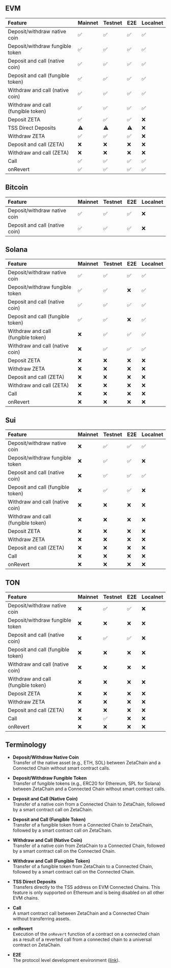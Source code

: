 ## EVM

| Feature                            | Mainnet | Testnet | E2E | Localnet |
| :--------------------------------- | :------ | :------ | :-- | :------- |
| Deposit/withdraw native coin       | ✅      | ✅      | ✅  | ✅       |
| Deposit/withdraw fungible token    | ✅      | ✅      | ✅  | ✅       |
| Deposit and call (native coin)     | ✅      | ✅      | ✅  | ✅       |
| Deposit and call (fungible token)  | ✅      | ✅      | ✅  | ✅       |
| Withdraw and call (native coin)    | ✅      | ✅      | ✅  | ✅       |
| Withdraw and call (fungible token) | ✅      | ✅      | ✅  | ✅       |
| Deposit ZETA                       | ✅      | ✅      | ✅  | ❌       |
| TSS Direct Deposits                | ⚠️      | ⚠️      | ⚠️  | ❌       |
| Withdraw ZETA                      | ✅      | ✅      | ✅  | ❌       |
| Deposit and call (ZETA)            | ❌      | ❌      | ❌  | ❌       |
| Withdraw and call (ZETA)           | ❌      | ❌      | ❌  | ❌       |
| Call                               | ✅      | ✅      | ✅  | ✅       |
| onRevert                           | ✅      | ✅      | ✅  | ✅       |

## Bitcoin

| Feature                        | Mainnet | Testnet | E2E | Localnet |
| :----------------------------- | :------ | :------ | :-- | :------- |
| Deposit/withdraw native coin   | ✅      | ✅      | ✅  | ❌       |
| Deposit and call (native coin) | ✅      | ✅      | ✅  | ❌       |

## Solana

| Feature                            | Mainnet | Testnet | E2E | Localnet |
| :--------------------------------- | :------ | :------ | :-- | :------- |
| Deposit/withdraw native coin       | ✅      | ✅      | ✅  | ✅       |
| Deposit/withdraw fungible token    | ✅      | ✅      | ❌  | ✅       |
| Deposit and call (native coin)     | ✅      | ✅      | ✅  | ✅       |
| Deposit and call (fungible token)  | ✅      | ✅      | ❌  | ✅       |
| Withdraw and call (fungible token) | ❌      | ✅      | ✅  | ✅       |
| Withdraw and call (native coin)    | ❌      | ✅      | ✅  | ✅       |
| Deposit ZETA                       | ❌      | ❌      | ❌  | ❌       |
| Withdraw ZETA                      | ❌      | ❌      | ❌  | ❌       |
| Deposit and call (ZETA)            | ❌      | ❌      | ❌  | ❌       |
| Withdraw and call (ZETA)           | ❌      | ❌      | ❌  | ❌       |
| Call                               | ❌      | ❌      | ❌  | ❌       |
| onRevert                           | ❌      | ❌      | ❌  | ❌       |

## Sui

| Feature                            | Mainnet | Testnet | E2E | Localnet |
| :--------------------------------- | :------ | :------ | :-- | :------- |
| Deposit/withdraw native coin       | ❌      | ✅      | ✅  | ✅       |
| Deposit/withdraw fungible token    | ❌      | ✅      | ✅  | ❌       |
| Deposit and call (native coin)     | ❌      | ✅      | ✅  | ✅       |
| Deposit and call (fungible token)  | ❌      | ✅      | ✅  | ❌       |
| Withdraw and call (native coin)    | ❌      | ❌      | ❌  | ❌       |
| Withdraw and call (fungible token) | ❌      | ❌      | ❌  | ❌       |
| Deposit ZETA                       | ❌      | ❌      | ❌  | ❌       |
| Withdraw ZETA                      | ❌      | ❌      | ❌  | ❌       |
| Deposit and call (ZETA)            | ❌      | ❌      | ❌  | ❌       |
| Call                               | ❌      | ❌      | ❌  | ❌       |
| onRevert                           | ❌      | ❌      | ❌  | ❌       |

## TON

| Feature                            | Mainnet | Testnet | E2E | Localnet |
| :--------------------------------- | :------ | :------ | :-- | :------- |
| Deposit/withdraw native coin       | ❌      | ✅      | ✅  | ❌       |
| Deposit/withdraw fungible token    | ❌      | ❌      | ❌  | ❌       |
| Deposit and call (native coin)     | ❌      | ✅      | ✅  | ❌       |
| Deposit and call (fungible token)  | ❌      | ❌      | ❌  | ❌       |
| Withdraw and call (native coin)    | ❌      | ❌      | ❌  | ❌       |
| Withdraw and call (fungible token) | ❌      | ❌      | ❌  | ❌       |
| Deposit ZETA                       | ❌      | ❌      | ❌  | ❌       |
| Withdraw ZETA                      | ❌      | ❌      | ❌  | ❌       |
| Deposit and call (ZETA)            | ❌      | ❌      | ❌  | ❌       |
| Call                               | ❌      | ✅      | ❌  | ❌       |
| onRevert                           | ❌      | ❌      | ❌  | ❌       |

## Terminology

- **Deposit/Withdraw Native Coin**  
  Transfer of the native asset (e.g., ETH, SOL) between ZetaChain and a
  Connected Chain without smart contract calls.

- **Deposit/Withdraw Fungible Token**  
  Transfer of fungible tokens (e.g., ERC20 for Ethereum, SPL for Solana) between
  ZetaChain and a Connected Chain without smart contract calls.

- **Deposit and Call (Native Coin)**  
  Transfer of a native coin from a Connected Chain to ZetaChain, followed by a
  smart contract call on ZetaChain.

- **Deposit and Call (Fungible Token)**  
  Transfer of a fungible token from a Connected Chain to ZetaChain, followed by
  a smart contract call on ZetaChain.

- **Withdraw and Call (Native Coin)**  
  Transfer of a native coin from ZetaChain to a Connected Chain, followed by a
  smart contract call on the Connected Chain.

- **Withdraw and Call (Fungible Token)**  
  Transfer of a fungible token from ZetaChain to a Connected Chain, followed by
  a smart contract call on the Connected Chain.

- **TSS Direct Deposits**  
  Transfers directly to the TSS address on EVM Connected Chains. This feature is
  only supported on Ethereum and is being disabled on all other EVM chains.

- **Call**  
  A smart contract call between ZetaChain and a Connected Chain without
  transferring assets.

- **onRevert**  
  Execution of the `onRevert` function of a contract on a connected chain as a
  result of a reverted call from a connected chain to a universal contract on
  ZetaChain.

- **E2E**  
  The protocol level development environment
  ([link](https://github.com/zeta-chain/node/tree/develop/contrib/localnet)).
